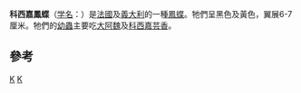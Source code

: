 {{NoteTA|G1=Butterfly}}
{{Speciesbox 
| taxon = Papilio hospiton
| image = Papilio hospiton MHNT CUT 2013 3 10 Bigorno male Dorsal.jpg
| image2 = Papilio hospiton MHNT CUT 2013 3 10 Bigorno male Ventral.jpg
| status = LC
| status_system = IUCN3.1
| status_ref = <ref>http://www.iucnredlist.org/apps/redlist/details/15993/0</ref>
| binomial_authority = [[Achille_Guénée|Guenúe]], 1839
}}
'''科西嘉鳳蝶'''（[[学名|学名]]：''{{lang|la|Papilio hospiton}}''）是[[法國|法國]]及[[義大利|義大利]]的一種[[鳳蝶|鳳蝶]]。牠們呈黑色及黃色，翼展6-7厘米。牠們的[[幼蟲|幼蟲]]主要吃[[大阿魏|大阿魏]]及[[科西嘉芸香|科西嘉芸香]]。

== 參考 ==
{{reflist}}

{{Commons|Papilio hospiton}}
{{Taxonbar}}
[[Category:1839年描述的昆虫|K]]
[[Category:鳳蝶屬|K]]